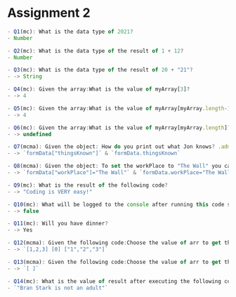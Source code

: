 # Assignment 2

```js
- Q1(mc): What is the data type of 2021?
- Number

- Q2(mc): What is the data type of the result of 1 + 12?
- Number

- Q3(mc): What is the data type of the result of 20 + "21"?
- -> String

- Q4(mc): Given the array:What is the value of myArray[3]?
- -> 4

- Q5(mc): Given the array:What is the value of myArray[myArray.length-1]?
- -> 4

- Q6(mc): Given the array:What is the value of myArray[myArray.length]?
- -> undefined

- Q7(mcma): Given the object: How do you print out what Jon knows? .admonition-title { font-weight: 700; } .admonition-body { color: black; } .admonition::before { content: ''; display: block; position: absolute; width: 5px; top: 0; left: 0; height: 100%; } .admonition p { margin-block-end: 0 !important; } .admonition { padding: 10px 20px; position: relative; overflow: hidden; margin-bottom: 15px; } .note { background-color: #fef9e7; color: #f9c74f; } .note::before { background-color: var(--note); } .note .admonition-title::before { content: '🕮'; margin-right: 3px; } NOTE You can select more than 1 answer!
- -> `formData["thingsKnown"]` & `formData.thingsKnown`

- Q8(mcma): Given the object: To set the workPlace to "The Wall" you can run:
- -> `formData["workPlace"]="The Wall"` & `formData.workPlace="The Wall"`

- Q9(mc): What is the result of the following code?
- -> "Coding is VERY easy!"

- Q10(mc): What will be logged to the console after running this code snippet?
- -> false

- Q11(mc): Will you have dinner?
- -> Yes

- Q12(mcma): Given the following code:Choose the value of arr to get the result "arr is not empty".
- -> `[1,2,3] [0] ["1","2","3"]`

- Q13(mcma): Given the following code:Choose the value of arr to get the result "arr is truthy".
- -> `[ ]`

- Q14(mc): What is the value of result after executing the following code?
- `"Bran Stark is not an adult"`

```
